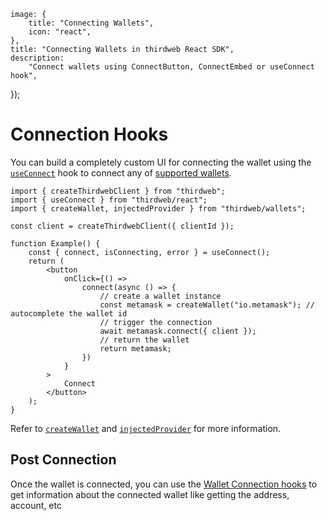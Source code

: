 
	image: {
		title: "Connecting Wallets",
		icon: "react",
	},
	title: "Connecting Wallets in thirdweb React SDK",
	description:
		"Connect wallets using ConnectButton, ConnectEmbed or useConnect hook",
});

# Connection Hooks

You can build a completely custom UI for connecting the wallet using the [`useConnect`](/references/typescript/v5/useConnect) hook to connect any of [supported wallets](/typescript/v5/supported-wallets).

```tsx
import { createThirdwebClient } from "thirdweb";
import { useConnect } from "thirdweb/react";
import { createWallet, injectedProvider } from "thirdweb/wallets";

const client = createThirdwebClient({ clientId });

function Example() {
	const { connect, isConnecting, error } = useConnect();
	return (
		<button
			onClick={() =>
				connect(async () => {
                    // create a wallet instance
					const metamask = createWallet("io.metamask"); // autocomplete the wallet id
                    // trigger the connection
					await metamask.connect({ client });
					// return the wallet
					return metamask;
				})
			}
		>
			Connect
		</button>
	);
}
```

Refer to [`createWallet`](/references/typescript/v5/createWallet) and [`injectedProvider`](/references/typescript/v5/injectedProvider) for more information.

## Post Connection

Once the wallet is connected, you can use the [Wallet Connection hooks](/references/typescript/v5/hooks#wallet-connection) to get information about the connected wallet like getting the address, account, etc
